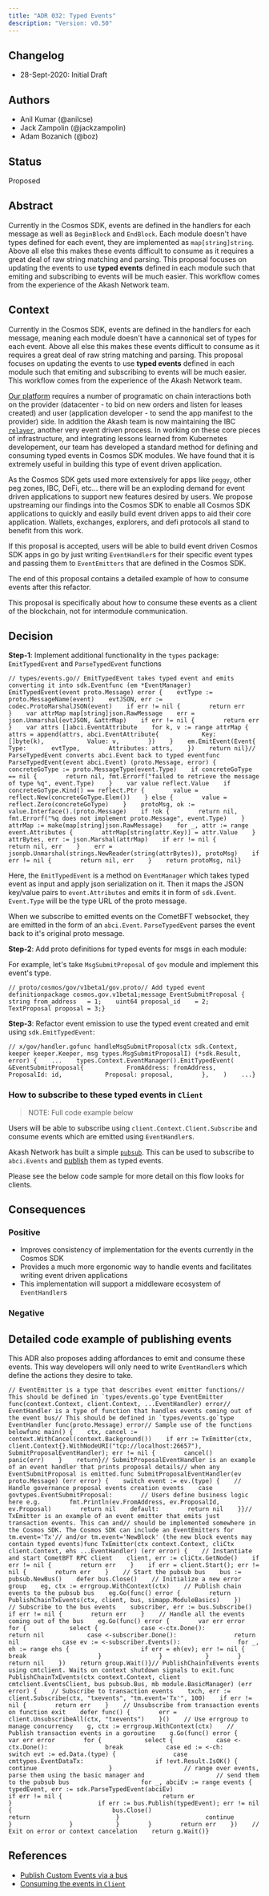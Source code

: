 ```yaml
---
title: "ADR 032: Typed Events"
description: "Version: v0.50"
---
```


## Changelog[​](#changelog "Direct link to Changelog")

* 28-Sept-2020: Initial Draft

## Authors[​](#authors "Direct link to Authors")

* Anil Kumar (@anilcse)
* Jack Zampolin (@jackzampolin)
* Adam Bozanich (@boz)

## Status[​](#status "Direct link to Status")

Proposed

## Abstract[​](#abstract "Direct link to Abstract")

Currently in the Cosmos SDK, events are defined in the handlers for each message as well as `BeginBlock` and `EndBlock`. Each module doesn't have types defined for each event, they are implemented as `map[string]string`. Above all else this makes these events difficult to consume as it requires a great deal of raw string matching and parsing. This proposal focuses on updating the events to use **typed events** defined in each module such that emiting and subscribing to events will be much easier. This workflow comes from the experience of the Akash Network team.

## Context[​](#context "Direct link to Context")

Currently in the Cosmos SDK, events are defined in the handlers for each message, meaning each module doesn't have a cannonical set of types for each event. Above all else this makes these events difficult to consume as it requires a great deal of raw string matching and parsing. This proposal focuses on updating the events to use **typed events** defined in each module such that emiting and subscribing to events will be much easier. This workflow comes from the experience of the Akash Network team.

[Our platform](http://github.com/ovrclk/akash) requires a number of programatic on chain interactions both on the provider (datacenter - to bid on new orders and listen for leases created) and user (application developer - to send the app manifest to the provider) side. In addition the Akash team is now maintaining the IBC [`relayer`](https://github.com/ovrclk/relayer), another very event driven process. In working on these core pieces of infrastructure, and integrating lessons learned from Kubernetes developement, our team has developed a standard method for defining and consuming typed events in Cosmos SDK modules. We have found that it is extremely useful in building this type of event driven application.

As the Cosmos SDK gets used more extensively for apps like `peggy`, other peg zones, IBC, DeFi, etc... there will be an exploding demand for event driven applications to support new features desired by users. We propose upstreaming our findings into the Cosmos SDK to enable all Cosmos SDK applications to quickly and easily build event driven apps to aid their core application. Wallets, exchanges, explorers, and defi protocols all stand to benefit from this work.

If this proposal is accepted, users will be able to build event driven Cosmos SDK apps in go by just writing `EventHandler`s for their specific event types and passing them to `EventEmitters` that are defined in the Cosmos SDK.

The end of this proposal contains a detailed example of how to consume events after this refactor.

This proposal is specifically about how to consume these events as a client of the blockchain, not for intermodule communication.

## Decision[​](#decision "Direct link to Decision")

**Step-1**: Implement additional functionality in the `types` package: `EmitTypedEvent` and `ParseTypedEvent` functions

```
// types/events.go// EmitTypedEvent takes typed event and emits converting it into sdk.Eventfunc (em *EventManager) EmitTypedEvent(event proto.Message) error {    evtType := proto.MessageName(event)    evtJSON, err := codec.ProtoMarshalJSON(event)    if err != nil {        return err    }    var attrMap map[string]json.RawMessage    err = json.Unmarshal(evtJSON, &attrMap)    if err != nil {        return err    }    var attrs []abci.EventAttribute    for k, v := range attrMap {        attrs = append(attrs, abci.EventAttribute{            Key:   []byte(k),            Value: v,        })    }    em.EmitEvent(Event{        Type:       evtType,        Attributes: attrs,    })    return nil}// ParseTypedEvent converts abci.Event back to typed eventfunc ParseTypedEvent(event abci.Event) (proto.Message, error) {    concreteGoType := proto.MessageType(event.Type)    if concreteGoType == nil {        return nil, fmt.Errorf("failed to retrieve the message of type %q", event.Type)    }    var value reflect.Value    if concreteGoType.Kind() == reflect.Ptr {        value = reflect.New(concreteGoType.Elem())    } else {        value = reflect.Zero(concreteGoType)    }    protoMsg, ok := value.Interface().(proto.Message)    if !ok {        return nil, fmt.Errorf("%q does not implement proto.Message", event.Type)    }    attrMap := make(map[string]json.RawMessage)    for _, attr := range event.Attributes {        attrMap[string(attr.Key)] = attr.Value    }    attrBytes, err := json.Marshal(attrMap)    if err != nil {        return nil, err    }    err = jsonpb.Unmarshal(strings.NewReader(string(attrBytes)), protoMsg)    if err != nil {        return nil, err    }    return protoMsg, nil}
```

Here, the `EmitTypedEvent` is a method on `EventManager` which takes typed event as input and apply json serialization on it. Then it maps the JSON key/value pairs to `event.Attributes` and emits it in form of `sdk.Event`. `Event.Type` will be the type URL of the proto message.

When we subscribe to emitted events on the CometBFT websocket, they are emitted in the form of an `abci.Event`. `ParseTypedEvent` parses the event back to it's original proto message.

**Step-2**: Add proto definitions for typed events for msgs in each module:

For example, let's take `MsgSubmitProposal` of `gov` module and implement this event's type.

```
// proto/cosmos/gov/v1beta1/gov.proto// Add typed event definitionpackage cosmos.gov.v1beta1;message EventSubmitProposal {    string from_address   = 1;    uint64 proposal_id    = 2;    TextProposal proposal = 3;}
```

**Step-3**: Refactor event emission to use the typed event created and emit using `sdk.EmitTypedEvent`:

```
// x/gov/handler.gofunc handleMsgSubmitProposal(ctx sdk.Context, keeper keeper.Keeper, msg types.MsgSubmitProposalI) (*sdk.Result, error) {    ...    types.Context.EventManager().EmitTypedEvent(        &EventSubmitProposal{            FromAddress: fromAddress,            ProposalId: id,            Proposal: proposal,        },    )    ...}
```

### How to subscribe to these typed events in `Client`[​](#how-to-subscribe-to-these-typed-events-in-client "Direct link to how-to-subscribe-to-these-typed-events-in-client")

> NOTE: Full code example below

Users will be able to subscribe using `client.Context.Client.Subscribe` and consume events which are emitted using `EventHandler`s.

Akash Network has built a simple [`pubsub`](https://github.com/ovrclk/akash/blob/90d258caeb933b611d575355b8df281208a214f8/pubsub/bus.go#L20). This can be used to subscribe to `abci.Events` and [publish](https://github.com/ovrclk/akash/blob/90d258caeb933b611d575355b8df281208a214f8/events/publish.go#L21) them as typed events.

Please see the below code sample for more detail on this flow looks for clients.

## Consequences[​](#consequences "Direct link to Consequences")

### Positive[​](#positive "Direct link to Positive")

* Improves consistency of implementation for the events currently in the Cosmos SDK
* Provides a much more ergonomic way to handle events and facilitates writing event driven applications
* This implementation will support a middleware ecosystem of `EventHandler`s

### Negative[​](#negative "Direct link to Negative")

## Detailed code example of publishing events[​](#detailed-code-example-of-publishing-events "Direct link to Detailed code example of publishing events")

This ADR also proposes adding affordances to emit and consume these events. This way developers will only need to write `EventHandler`s which define the actions they desire to take.

```
// EventEmitter is a type that describes event emitter functions// This should be defined in `types/events.go`type EventEmitter func(context.Context, client.Context, ...EventHandler) error// EventHandler is a type of function that handles events coming out of the event bus// This should be defined in `types/events.go`type EventHandler func(proto.Message) error// Sample use of the functions belowfunc main() {    ctx, cancel := context.WithCancel(context.Background())    if err := TxEmitter(ctx, client.Context{}.WithNodeURI("tcp://localhost:26657"), SubmitProposalEventHandler); err != nil {        cancel()        panic(err)    }    return}// SubmitProposalEventHandler is an example of an event handler that prints proposal details// when any EventSubmitProposal is emitted.func SubmitProposalEventHandler(ev proto.Message) (err error) {    switch event := ev.(type) {    // Handle governance proposal events creation events    case govtypes.EventSubmitProposal:        // Users define business logic here e.g.        fmt.Println(ev.FromAddress, ev.ProposalId, ev.Proposal)        return nil    default:        return nil    }}// TxEmitter is an example of an event emitter that emits just transaction events. This can and// should be implemented somewhere in the Cosmos SDK. The Cosmos SDK can include an EventEmitters for tm.event='Tx'// and/or tm.event='NewBlock' (the new block events may contain typed events)func TxEmitter(ctx context.Context, cliCtx client.Context, ehs ...EventHandler) (err error) {    // Instantiate and start CometBFT RPC client    client, err := cliCtx.GetNode()    if err != nil {        return err    }    if err = client.Start(); err != nil {        return err    }    // Start the pubsub bus    bus := pubsub.NewBus()    defer bus.Close()    // Initialize a new error group    eg, ctx := errgroup.WithContext(ctx)    // Publish chain events to the pubsub bus    eg.Go(func() error {        return PublishChainTxEvents(ctx, client, bus, simapp.ModuleBasics)    })    // Subscribe to the bus events    subscriber, err := bus.Subscribe()    if err != nil {        return err    }    // Handle all the events coming out of the bus    eg.Go(func() error {        var err error        for {            select {            case <-ctx.Done():                return nil            case <-subscriber.Done():                return nil            case ev := <-subscriber.Events():                for _, eh := range ehs {                    if err = eh(ev); err != nil {                        break                    }                }            }        }        return nil    })    return group.Wait()}// PublishChainTxEvents events using cmtclient. Waits on context shutdown signals to exit.func PublishChainTxEvents(ctx context.Context, client cmtclient.EventsClient, bus pubsub.Bus, mb module.BasicManager) (err error) {    // Subscribe to transaction events    txch, err := client.Subscribe(ctx, "txevents", "tm.event='Tx'", 100)    if err != nil {        return err    }    // Unsubscribe from transaction events on function exit    defer func() {        err = client.UnsubscribeAll(ctx, "txevents")    }()    // Use errgroup to manage concurrency    g, ctx := errgroup.WithContext(ctx)    // Publish transaction events in a goroutine    g.Go(func() error {        var err error        for {            select {            case <-ctx.Done():                break            case ed := <-ch:                switch evt := ed.Data.(type) {                case cmttypes.EventDataTx:                    if !evt.Result.IsOK() {                        continue                    }                    // range over events, parse them using the basic manager and                    // send them to the pubsub bus                    for _, abciEv := range events {                        typedEvent, err := sdk.ParseTypedEvent(abciEv)                        if err != nil {                            return er                        }                        if err := bus.Publish(typedEvent); err != nil {                            bus.Close()                            return                        }                        continue                    }                }            }        }        return err    })    // Exit on error or context cancelation    return g.Wait()}
```

## References[​](#references "Direct link to References")

* [Publish Custom Events via a bus](https://github.com/ovrclk/akash/blob/90d258caeb933b611d575355b8df281208a214f8/events/publish.go#L19-L58)
* [Consuming the events in `Client`](https://github.com/ovrclk/deploy/blob/bf6c633ab6c68f3026df59efd9982d6ca1bf0561/cmd/event-handlers.go#L57)
